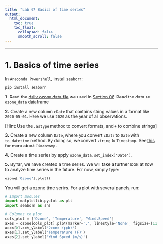```yaml
---
title: "Lab 07 Basics of time series"
output:
  html_document:
    toc: true
    toc_float:
      collapsed: false
      smooth_scroll: false
---
```


***

# 1. Basics of time series

In `Anaconda Powershell`, install `seaborn`:

```python
pip install seaborn
```

**1.** Read the [daily ozone data file](https://zhu-group.github.io/ese5023/download/ozone_data.csv) we used in [Section 06](https://zhu-group.github.io/ese5023/Section_06.html#Exercise_4). Read the data as `ozone_data` dataframe.

**2.** Create a new column `cDate` that contains string values in a format like `2020-05-01`. Here we use `2020` as the year of all observations.

[Hint: Use the `.astype` method to convert formats, and `+` to combine strings]

**3.** Create a new column `Date`, where you convert `cDate` to `Date` with `to_datetime` method. By doing so, we convert `string` to `Timestamp`. See [this](https://pandas.pydata.org/docs/reference/api/pandas.Timestamp.html) for more about `Timestamp`.

**4.** Create a time series by apply `ozone_data.set_index('Date')`.

**5.** By far, we have created a time series. We will take a further look at how to analyze time series in the future. For now, simply type:

```python
ozone['Ozone'].plot()
```

You will get a ozone time series. For a plot with several panels, run:

```python
# Import modules
import matplotlib.pyplot as plt
import seaborn as sns

# Columns to plot
cols_plot = ['Ozone', 'Temperature', 'Wind.Speed']
axes = ozone[cols_plot].plot(marker='.', linestyle='None', figsize=(11, 9), subplots=True)
axes[0].set_ylabel('Ozone (ppb)')
axes[1].set_ylabel('Temperature (F)')
axes[2].set_ylabel('Wind Speed (m/s)')
```
